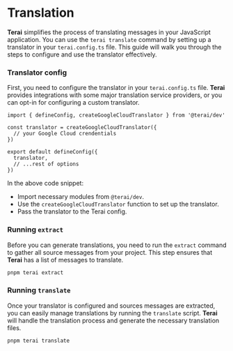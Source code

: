 
# Translation

**Terai** simplifies the process of translating messages in your JavaScript
application. You can use the `terai translate` command by setting up a
translator in your `terai.config.ts` file. This guide will walk you through the
steps to configure and use the translator effectively.

<Steps>

### Translator config

First, you need to configure the translator in your `terai.config.ts` file.
**Terai** provides integrations with some major translation
service providers, or you can opt-in for configuring a custom translator.

```tsx
import { defineConfig, createGoogleCloudTranslator } from '@terai/dev'

const translator = createGoogleCloudTranslator({
  // your Google Cloud crendentials
})

export default defineConfig({
  translator,
  // ...rest of options
})
```

In the above code snippet:

- Import necessary modules from `@terai/dev`.
- Use the `createGoogleCloudTranslator` function to set up the translator.
- Pass the translator to the Terai config.

### Running `extract`

Before you can generate translations, you need to run the `extract` command to
gather all source messages from your project. This step ensures that **Terai** has a
list of messages to translate.

```sh
pnpm terai extract
```

### Running `translate`

Once your translator is configured and sources messages are extracted, you can easily
manage translations by running the `translate` script. **Terai** will handle the
translation process and generate the necessary translation files.

```sh
pnpm terai translate
```

</Steps>
